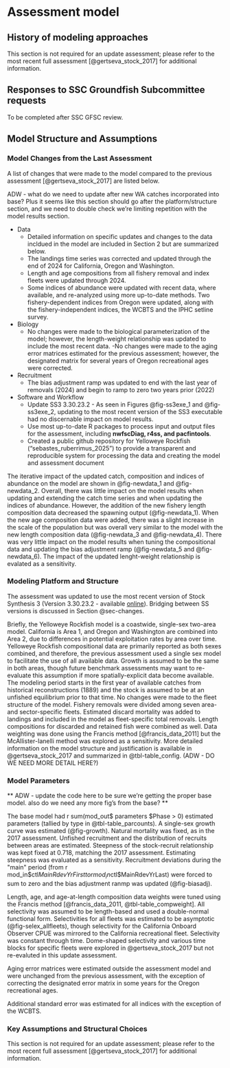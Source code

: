 # Assessment model

## History of modeling approaches

This section is not required for an update assessment; please refer to the most recent full assessment [@gertseva_stock_2017] for additional information.

## Responses to SSC Groundfish Subcommittee requests

To be completed after SSC GFSC review.

## Model Structure and Assumptions


### Model Changes from the Last Assessment{#sec-changes}

A list of changes that were made to the model compared to the previous assessment [@gertseva_stock_2017] are listed below. 

ADW - what do we need to update after new WA catches incorporated into base? Plus it seems like this section should go after the platform/structure section, and we need to double check we're limiting repetition with the model results section.

- Data 
    - Detailed information on specific updates and changes to the data incldued in the model are included in Section 2 but are summarized below. 
    - The landings time series was corrected and updated through the end of 2024 for California, Oregon and Washington.
    - Length and age compositions from all fishery removal and index fleets were updated through 2024.
    - Some indices of abundance were updated with recent data, where available, and re-analyzed using more up-to-date methods. Two fishery-dependent indices from Oregon were updated, along with the fishery-independent indices, the WCBTS and the IPHC setline survey. 
- Biology
    - No changes were made to the biological parameterization of the model; however, the length-weight relationship was updated to include the most recent data.
    -No changes were made to the aging error matrices estimated for the previous assessment; however, the designated matrix for several years of Oregon recreational ages were corrected. 
- Recruitment
    - The bias adjustment ramp was updated to end with the last year of removals (2024) and begin to ramp to zero two years prior (2022)
- Software and Workflow
    - Update SS3 3.30.23.2 - As seen in Figures @fig-ss3exe_1 and @fig-ss3exe_2, updating to the most recent version of the SS3 executable had no discernable impact on model results. 
    - Use most up-to-date R packages to process input and output files for the assessment, including **nwfscDiag, r4ss, and pacfintools**. 
    - Created a public github repository for Yelloweye Rockfish ("sebastes_ruberrimus_2025") to provide a transparent and reproducible system for processing the data and creating the model and assessment document

<!-- Description of new modeling approaches and changes made from the last assessment, with rationale. This should include bridging analyses that highlight the data and model changes that were most influential with respect to changes between the assessment being reviewed and the most recent adopted assessment. 

<!-- KLO: The TOR says this is not required for updates. I am doubtful the SSC will be ok with that. ADW - agreed. We will need to discuss data bridging.  -->

The iterative impact of the updated catch, composition and indices of abundance on the model are shown in @fig-newdata_1 and @fig-newdata_2. Overall, there was little impact on the model results when updating and extending the catch time series and when updating the indices of abundance. However, the addition of the new fishery length composition data decreased the spawning output (@fig-newdata_1). When the new age composition data were added, there was a slight increase in the scale of the population but was overall very similar to the model with the new length composition data (@fig-newdata_3 and @fig-newdata_4). There was very little impact on the model results when tuning the compositional data and updating the bias adjustment ramp (@fig-newdata_5 and @fig-newdata_6). The impact of the updated lenght-weight relationship is evalated as a sensitivity. 

### Modeling Platform and Structure

The assessment was updated to use the most recent version of Stock Synthesis 3 (Version 3.30.23.2 - available [online](https://github.com/nmfs-ost/ss3-source-code/releases/tag/v3.30.23.2)). Bridging between SS versions is discussed in Section @sec-changes. 

Briefly, the Yelloweye Rockfish model is a coastwide, single-sex two-area model. California is Area 1, and Oregon and Washington are combined into Area 2, due to differences in potential exploitation rates by area over time. Yelloweye Rockfish compositional data are primarily reported as both sexes combined, and therefore, the previous assessment used a single sex model to facilitate the use of all available data. Growth is assumed to be the same in both areas, though future benchmark assessments may want to re-evaluate this assumption if more spatially-explicit data become available. The modeling period starts in the first year of available catches from historical reconstructions (1889) and the stock is assumed to be at an unfished equilibrium prior to that time. No changes were made to the fleet structure of the model. Fishery removals were divided among seven area- and sector-specific fleets. Estimated discard mortality was added to landings and included in the model as fleet-specific total removals. Length compositions for discarded and retained fish were combined as well. Data weighting was done using the Francis method [@francis_data_2011] but the McAllister-Ianelli method was explored as a sensitivity. More detailed information on the model structure and justification is available in @gertseva_stock_2017 and summarized in @tbl-table_config. (ADW - DO WE NEED MORE DETAIL HERE?)

<!-- Assessment program and its version used for the assessment (i.e., date executable program file was compiled), description of model structure, definitions of fleets and areas. Description of how the first year that is included in the model was selected and how the population state at the time is defined (e.g., B0, stable age structure). -->


### Model Parameters

** ADW - update the code here to be sure we're getting the proper base model. also do we need any more fig's from the base? **

The base model had r sum(mod_out$ parameters $Phase > 0) estimated parameters (tallied by type in @tbl-table_parcounts). A single-sex growth curve was estimated (@fig-growth). Natural mortality was fixed, as in the 2017 assessment. Unfished recruitment and the distribution of recruits between areas are estimated. Steepness of the stock-recruit relationship was kept fixed at 0.718, matching the 2017 assessment. Estimating steepness was evaluated as a sensitivity. Recruitment deviations during the "main" period (from r mod_in$ctl$MainRdevYrFirst to r mod_in$ctl$MainRdevYrLast) were forced to sum to zero and the bias adjustment ranmp was updated (@fig-biasadj). 

Length, age, and age-at-length composition data weights were tuned using the Francis method [@francis_data_2011, @tbl-table_compweight]. All selectivity was assumed to be length-based and used a double-normal functional form. Selectivities for all fleets was estimated to be asymptotic (@fig-selex_allfleets), though selectivity for the California Onboard Observer CPUE was mirrored to the California recreational fleet. Selectivity was constant through time. Dome-shaped selectivity and various time blocks for specific fleets were explored in @gertseva_stock_2017 but not re-evaluted in this update assessment.   

Aging error matrices were estimated outside the assessment model and were unchanged from the previous assessment, with the exception of correcting the designated error matrix in some years for the Oregon recreational ages. 

Additional standard error was estimated for all indices with the exception of the WCBTS. 

<!-- Model parameters: estimated and fixed parameters, constraints on parameters, selectivity assumptions, natural mortality, treatment of age reading bias and/or imprecision, and other fixed parameters, description of stock-recruitment constraints or components, critical assumptions, and consequences of assumption failures.  -->

### Key Assumptions and Structural Choices

This section is not required for an update assessment; please refer to the most recent full assessment [@gertseva_stock_2017] for additional information.
